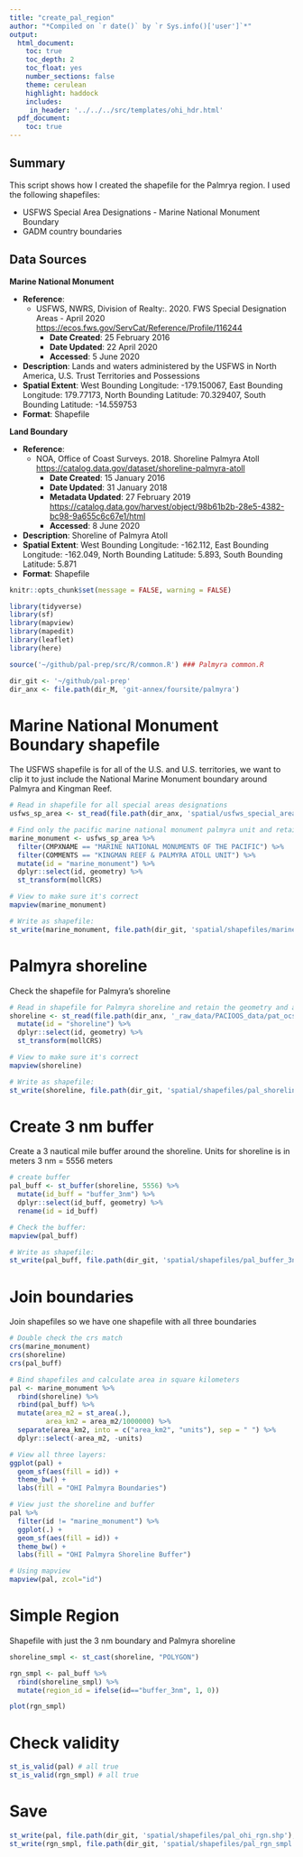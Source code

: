 ```yaml
---
title: "create_pal_region"
author: "*Compiled on `r date()` by `r Sys.info()['user']`*"
output: 
  html_document:
    toc: true
    toc_depth: 2 
    toc_float: yes
    number_sections: false
    theme: cerulean
    highlight: haddock
    includes: 
     in_header: '../../../src/templates/ohi_hdr.html' 
  pdf_document:
    toc: true
---
```


## Summary

This script shows how I created the shapefile for the Palmrya region. I used the following shapefiles:  

 * USFWS Special Area Designations - Marine National Monument Boundary
 * GADM country boundaries

## Data Sources

**Marine National Monument**  

* __Reference__: 
    * USFWS, NWRS, Division of Realty:. 2020. FWS Special Designation Areas - April 2020    <https://ecos.fws.gov/ServCat/Reference/Profile/116244>
        * __Date Created__: 25 February 2016
        * __Date Updated__: 22 April 2020
        * __Accessed__: 5 June 2020   
* __Description__: Lands and waters administered by the USFWS in North America, U.S. Trust Territories and Possessions  
* __Spatial Extent__: West Bounding Longitude: -179.150067, East Bounding Longitude: 179.77173, North Bounding Latitude: 70.329407, South Bounding Latitude: -14.559753
* __Format__: Shapefile  

**Land Boundary**  

* __Reference__: 
    * NOA, Office of Coast Surveys. 2018. Shoreline Palmyra Atoll <https://catalog.data.gov/dataset/shoreline-palmyra-atoll>  
        * __Date Created__: 15 January 2016  
        * __Date Updated__: 31 January 2018  
        * __Metadata Updated__: 27 February 2019  <https://catalog.data.gov/harvest/object/98b61b2b-28e5-4382-bc98-9a655c6c67e1/html>   
        * __Accessed__: 8 June 2020
* __Description__: Shoreline of Palmyra Atoll 
* __Spatial Extent__: West Bounding Longitude: -162.112, East Bounding Longitude: -162.049, North Bounding Latitude: 5.893, South Bounding Latitude: 5.871  
* __Format__: Shapefile  

```r
knitr::opts_chunk$set(message = FALSE, warning = FALSE)

library(tidyverse)
library(sf)
library(mapview)
library(mapedit)
library(leaflet)
library(here)

source('~/github/pal-prep/src/R/common.R') ### Palmyra common.R

dir_git <- '~/github/pal-prep'
dir_anx <- file.path(dir_M, 'git-annex/foursite/palmyra')
```


# Marine National Monument Boundary shapefile

The USFWS shapefile is for all of the U.S. and U.S. territories, we want to clip it to just include the National Marine Monument boundary around Palmyra and Kingman Reef.  

```r
# Read in shapefile for all special areas designations
usfws_sp_area <- st_read(file.path(dir_anx, 'spatial/usfws_special_areas'), layer = "SpecialDesignation")

# Find only the pacific marine national monument palmyra unit and retain the geometry and an 'id' 
marine_monument <- usfws_sp_area %>% 
  filter(CMPXNAME == "MARINE NATIONAL MONUMENTS OF THE PACIFIC") %>% 
  filter(COMMENTS == "KINGMAN REEF & PALMYRA ATOLL UNIT") %>% 
  mutate(id = "marine_monument") %>% 
  dplyr::select(id, geometry) %>% 
  st_transform(mollCRS)

# View to make sure it's correct 
mapview(marine_monument)

# Write as shapefile:
st_write(marine_monument, file.path(dir_git, 'spatial/shapefiles/marine_monument_boundary.shp'), driver = "ESRI Shapefile")
```

# Palmyra shoreline

Check the shapefile for Palmyra's shoreline  

```r
# Read in shapefile for Palmyra shoreline and retain the geometry and an 'id'
shoreline <- st_read(file.path(dir_anx, '_raw_data/PACIOOS_data/pat_ocs_all_shoreline'), layer = "pat_ocs_all_shorelinePolygon") %>% 
  mutate(id = "shoreline") %>% 
  dplyr::select(id, geometry) %>% 
  st_transform(mollCRS) 

# View to make sure it's correct 
mapview(shoreline)

# Write as shapefile:
st_write(shoreline, file.path(dir_git, 'spatial/shapefiles/pal_shoreline.shp'), driver = "ESRI Shapefile")
```


# Create 3 nm buffer

Create a 3 nautical mile buffer around the shoreline. Units for shoreline is in meters 3 nm = 5556 meters  

```r
# create buffer 
pal_buff <- st_buffer(shoreline, 5556) %>% 
  mutate(id_buff = "buffer_3nm") %>% 
  dplyr::select(id_buff, geometry) %>% 
  rename(id = id_buff)

# Check the buffer:
mapview(pal_buff)

# Write as shapefile:
st_write(pal_buff, file.path(dir_git, 'spatial/shapefiles/pal_buffer_3nm.shp'), driver = "ESRI Shapefile")
```


# Join boundaries

Join shapefiles so we have one shapefile with all three boundaries  

```r
# Double check the crs match
crs(marine_monument)
crs(shoreline)
crs(pal_buff)

# Bind shapefiles and calculate area in square kilometers
pal <- marine_monument %>%
  rbind(shoreline) %>% 
  rbind(pal_buff) %>% 
  mutate(area_m2 = st_area(.),
         area_km2 = area_m2/1000000) %>%
  separate(area_km2, into = c("area_km2", "units"), sep = " ") %>%
  dplyr::select(-area_m2, -units)

# View all three layers:
ggplot(pal) +
  geom_sf(aes(fill = id)) +
  theme_bw() +
  labs(fill = "OHI Palmyra Boundaries")

# View just the shoreline and buffer
pal %>% 
  filter(id != "marine_monument") %>% 
  ggplot(.) +
  geom_sf(aes(fill = id)) +
  theme_bw() +
  labs(fill = "OHI Palmyra Shoreline Buffer")

# Using mapview
mapview(pal, zcol="id")
```
# Simple Region

Shapefile with just the 3 nm boundary and Palmyra shoreline      

```r
shoreline_smpl <- st_cast(shoreline, "POLYGON")

rgn_smpl <- pal_buff %>% 
  rbind(shoreline_smpl) %>% 
  mutate(region_id = ifelse(id=="buffer_3nm", 1, 0))

plot(rgn_smpl)

```


# Check validity

```r
st_is_valid(pal) # all true 
st_is_valid(rgn_smpl) # all true
```

# Save

```r
st_write(pal, file.path(dir_git, 'spatial/shapefiles/pal_ohi_rgn.shp'), driver = "ESRI Shapefile")
st_write(rgn_smpl, file.path(dir_git, 'spatial/shapefiles/pal_rgn_smpl.shp'), driver = "ESRI Shapefile")
```





